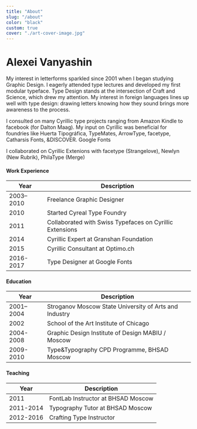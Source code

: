```yaml
---
title: "About"
slug: "/about"
color: "black"
custom: true
cover: "./art-cover-image.jpg"
---
```




<div style={{ margin: `0 auto`, maxWidth: `70ch`, padding: `2rem` }}>

<h1 data-testid="page-title">Alexei Vanyashin</h1>

My interest in letterforms sparkled since 2001 when I began studying Graphic Design. 
I eagerly attended type lectures and developed my first modular typeface.
Type Design stands at the intersection of Craft and Science, which drew my attention.
My interest in foreign languages lines up well with type design: drawing letters knowing how they sound brings more awareness to the process.

I consulted on many Cyrillic type projects ranging from Amazon Kindle to facebook (for Dalton Maag). 
My input on Cyrillic was beneficial for foundries like Huerta Tipográfica, TypeMates, ArrowType, facetype, Catharsis Fonts, &DISCOVER. Google Fonts

I collaborated on Cyrillic Extenions with facetype (Strangelove), Newlyn (New Rubrik), PhilaType (Merge)

#### Work Experience

| Year | Description |
| ------- | ------- |
| 2003–2010     | Freelance Graphic Designer |
| 2010          | Started Cyreal Type Foundry |
| 2011          | Collaborated with Swiss Typefaces on Cyrillic Extensions |
| 2014          | Cyrillic Expert at Granshan Foundation | 
| 2015          | Cyrillic Consultant at Optimo.ch | 
| 2016-2017     | Type Designer at Google Fonts | 

#### Education

| Year | Description |
| ------- | ------- |
| 2001–2004    | Stroganov Moscow State University of Arts and Industry |
| 2002         | School of the Art Institute of Chicago |
| 2004-2008    | Graphic Design Institute of Design MABIU / Moscow | 
| 2009-2010    | Type&Typography CPD Programme, BHSAD Moscow | 

#### Teaching 

| Year | Description |
| ------- | ------- |
| 2011         | FontLab Instructor at BHSAD Moscow |
| 2011-2014    | Typography Tutor at BHSAD Moscow|
| 2012-2016    | Crafting Type Instructor| 

</div>


